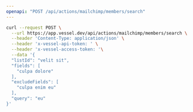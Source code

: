 ```yaml
---
openapi: "POST /api/actions/mailchimp/members/search"
---
```


<RequestExample>

```bash Request
curl --request POST \
  --url https://app.vessel.dev/api/actions/mailchimp/members/search \
  --header 'Content-Type: application/json' \
  --header 'x-vessel-api-token: ' \
  --header 'x-vessel-access-token: '\
  --data '{
  "listId": "velit sit",
  "fields": [
    "culpa dolore"
  ],
  "excludeFields": [
    "culpa enim eu"
  ],
  "query": "eu"
}'
```

</RequestExample>
